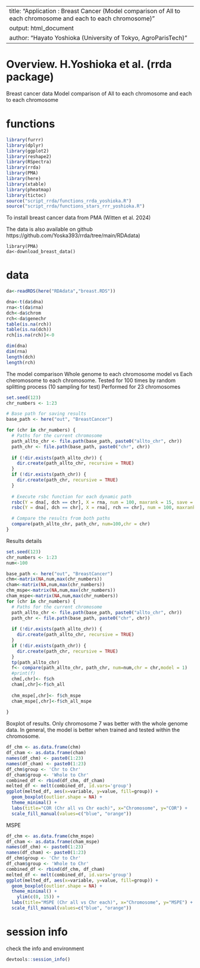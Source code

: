 
---
title: "Application : Breast Cancer (Model comparison of All to each chromosome and each to each chromosome)"
output: html_document
author: "Hayato Yoshioka (University of Tokyo, AgroParisTech)"
---

# Overview. H.Yoshioka et al. (rrda package)

Breast cancer data
Model comparison of All to each chromosome and each to each chromosome

# functions
```r
library(furrr)
library(dplyr)
library(ggplot2)
library(reshape2)
library(RSpectra)
library(rrda)
library(PMA)
library(here)
library(xtable)
library(pheatmap)
library(tictoc)
source("script_rrda/functions_rrda_yoshioka.R")
source("script_rrda/functions_stars_rrr_yoshioka.R")
```
To install breast cancer data from PMA (Witten et al. 2024)

The data is also available on github https://github.com/Yoska393/rrda/tree/main/RDAdata)
```{}
library(PMA)
da<-download_breast_data()
```


# data
```r

da<-readRDS(here("RDAdata","breast.RDS"))

dna<-t(da$dna)
rna<-t(da$rna)
dch<-da$chrom
rch<-da$genechr
table(is.na(rch))
table(is.na(dch))
rch[is.na(rch)]<-0

dim(dna)
dim(rna)
length(dch)
length(rch)

```

The model comparison
Whole genome to each chromosome model vs Each cheromosome to each chromosome.
Tested for 100 times by random splitting process (10 sampling for test)
Performed for 23 chromosomes

```r
set.seed(123)
chr_numbers <- 1:23

# Base path for saving results
base_path <- here("out", "BreastCancer")

for (chr in chr_numbers) {
  # Paths for the current chromosome
  path_allto_chr <- file.path(base_path, paste0("allto_chr", chr))
  path_chr <- file.path(base_path, paste0("chr", chr))
  
  if (!dir.exists(path_allto_chr)) {
    dir.create(path_allto_chr, recursive = TRUE)
  }
  if (!dir.exists(path_chr)) {
    dir.create(path_chr, recursive = TRUE)
  }
  
  # Execute rsbc function for each dynamic path
  rsbc(Y = dna[, dch == chr], X = rna, num = 100, maxrank = 15, save = path_allto_chr,sample=10)
  rsbc(Y = dna[, dch == chr], X = rna[, rch == chr], num = 100, maxrank = 15, save = path_chr,sample=10)

  # Compare the results from both paths
  compare(path_allto_chr, path_chr, num=100,chr = chr)
}
```


Results details
```r
set.seed(123)
chr_numbers <- 1:23
num<-100

base_path <- here("out", "BreastCancer")
chm<-matrix(NA,num,max(chr_numbers))
cham<-matrix(NA,num,max(chr_numbers))
chm_mspe<-matrix(NA,num,max(chr_numbers))
cham_mspe<-matrix(NA,num,max(chr_numbers))
for (chr in chr_numbers) {
  # Paths for the current chromosome
  path_allto_chr <- file.path(base_path, paste0("allto_chr", chr))
  path_chr <- file.path(base_path, paste0("chr", chr))
  
  if (!dir.exists(path_allto_chr)) {
    dir.create(path_allto_chr, recursive = TRUE)
  }
  if (!dir.exists(path_chr)) {
    dir.create(path_chr, recursive = TRUE)
  }
  tp(path_allto_chr)
  f<- compare(path_allto_chr, path_chr, num=num,chr = chr,model = 1)
  #print(f)
  chm[,chr]<- f$ch
  cham[,chr]<-f$ch_all
  
  chm_mspe[,chr]<- f$ch_mspe
  cham_mspe[,chr]<-f$ch_all_mspe
  
}
```

Boxplot of results. Only chromosome 7 was better with the whole genome data.
In general, the model is better when trained and tested within the chromosome.
```r
df_chm <- as.data.frame(chm)
df_cham <- as.data.frame(cham)
names(df_chm) <- paste0(1:23)
names(df_cham) <- paste0(1:23)
df_chm$group <- 'Chr to Chr'
df_cham$group <- 'Whole to Chr'
combined_df <- rbind(df_chm, df_cham)
melted_df <- melt(combined_df, id.vars='group')
ggplot(melted_df, aes(x=variable, y=value, fill=group)) +
  geom_boxplot(outlier.shape = NA) +
  theme_minimal() +
  labs(title="COR (Chr all vs Chr each)", x="Chromosome", y="COR") +
  scale_fill_manual(values=c("blue", "orange"))

```
MSPE
```r
df_chm <- as.data.frame(chm_mspe)
df_cham <- as.data.frame(cham_mspe)
names(df_chm) <- paste0(1:23)
names(df_cham) <- paste0(1:23)
df_chm$group <- 'Chr to Chr'
df_cham$group <- 'Whole to Chr'
combined_df <- rbind(df_chm, df_cham)
melted_df <- melt(combined_df, id.vars='group')
ggplot(melted_df, aes(x=variable, y=value, fill=group)) +
  geom_boxplot(outlier.shape = NA) +
  theme_minimal() +
	ylim(c(0, 15)) +
  labs(title="MSPE (Chr all vs Chr each)", x="Chromosome", y="MSPE") +
  scale_fill_manual(values=c("blue", "orange"))

```


# session info
check the info and environment
```r
devtools::session_info()
```
